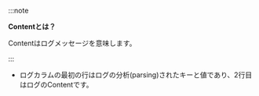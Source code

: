 :::note 

**Contentとは？**

Contentはログメッセージを意味します。

:::

- ログカラムの最初の行はログの分析(parsing)されたキーと値であり、2行目はログのContentです。
